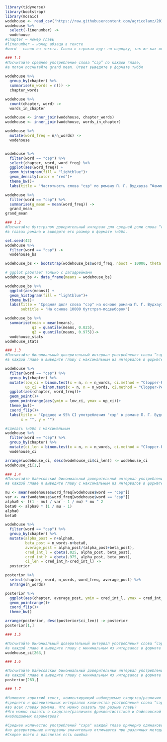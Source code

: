 ```{r}

library(tidyverse)
library(bootstrap)
library(mosaic)
wodehouse <- read_csv('https://raw.githubusercontent.com/agricolamz/2018_data_analysis_for_linguists/master/data/students/ZalinaAtnagulova/hw3_binomial_ci/hw3_wodehouse.csv')
wodehouse %>% 
  select(-linenumber) ->
  wodehouse
#chapter — номер главы
#linenumber — номер абзаца в тексте
#word — слово из текста. Слова в строках идут по порядку, так же как они идут в тексте.

### 1.1
#Посчитайте среднее употребление слова “сэр” по каждой главе, 
#а потом посчитайте grand mean. Ответ выведите в формате тиббл
  
wodehouse %>%
  group_by(chapter) %>% 
  summarise(n_words = n()) ->
  chapter_words

wodehouse %>% 
  count(chapter, word) ->
  words_in_chapter

wodehouse <- inner_join(wodehouse, chapter_words)
wodehouse <- inner_join(wodehouse, words_in_chapter)

wodehouse %>% 
  mutate(word_freq = n/n_words) ->
  wodehouse


wodehouse %>% 
  filter(word == "сэр") %>% 
  select(chapter, word, word_freq) %>% 
  ggplot(aes(word_freq)) +
  geom_histogram(fill = "lightblue")+
  geom_density(color = "red")+
  theme_bw()+
  labs(title = 'Частотность слова "сэр" по роману П. Г. Вудхауза “Фамильная честь Вустеров”')

wodehouse %>% 
  filter(word == "сэр") %>% 
  summarise(g_mean = mean(word_freq)) ->
  grand_mean
grand_mean

### 1.2
#Посчитайте бутстрэпом доверительный интервал для средней доли слова “сэр” 
#в главах романа и выведите его размер в формате тиббл.

set.seed(42)
wodehouse %>% 
  filter(word == "сэр") ->
  wodehouse_bs

wodehouse_bs <- bootstrap(wodehouse_bs$word_freq, nboot = 10000, theta = mean)$thetastar

# ggplot работает только с датафреймами
wodehouse_bs <- data_frame(means = wodehouse_bs)  

wodehouse_bs %>% 
  ggplot(aes(means)) +
  geom_histogram(fill = "lightblue")+
  theme_bw()+
  labs(title = 'Средняя доля слова "сэр" на основе романа П. Г. Вудхауза “Фамильная честь Вустеров”',
       subtitle = "На основе 10000 бутстрэп-подвыборок")

wodehouse_bs %>%
  summarise(mean = mean(means),
            q1 = quantile(means, 0.025),
            q2 = quantile(means, 0.975))->
  wodehouse_stats
wodehouse_stats

### 1.3
#Посчитайте биномиальный доверительный интервал употребления слова “сэр” 
#в каждой главе и выведите главу с максимальным из интервалов в формате тиббл.

wodehouse %>% 
  filter(word == "сэр") %>%
  group_by(chapter) %>% 
  mutate(low_ci = binom.test(x = n, n = n_words, ci.method = "Clopper-Pearson")$conf.int[1],
         up_ci = binom.test(x = n, n = n_words, ci.method = "Clopper-Pearson")$conf.int[2]) %>%
  ggplot(aes(chapter, word_freq))+
  geom_point()+
  geom_pointrange(aes(ymin = low_ci, ymax = up_ci))+
  theme_bw()+
  coord_flip()+
  labs(title = 'Среднее и 95% CI употребления "сэр" в романе П. Г. Вудхауза “Фамильная честь Вустеров”',
       x = "", y = "")

#сделать тиббл с максимальным
wodehouse %>% 
  filter(word == "сэр") %>%
  group_by(chapter) %>% 
  mutate(ci_len = binom.test(x = n, n = n_words, ci.method = "Clopper-Pearson")$conf.int[2] - binom.test(x = n, n = n_words, ci.method = "Clopper-Pearson")$conf.int[1]) ->
  wodehouse_ci

arrange(wodehouse_ci, desc(wodehouse_ci$ci_len)) -> wodehouse_ci
wodehouse_ci[1,]

### 1.4
#Посчитайте байесовский биномиальный доверительный интервал употребления слова “сэр” 
#в каждой главе и выведите главу с максимальным из интервалов в формате тиббл.

mu <- mean(wodehouse$word_freq[wodehouse$word == "сэр"])
var <- var(wodehouse$word_freq[wodehouse$word == "сэр"])
alpha0 <- ((1 - mu) / var - 1 / mu) * mu ^ 2
beta0 <- alpha0 * (1 / mu - 1)
alpha0
beta0

wodehouse %>% 
  filter(word == "сэр") %>%
  group_by(chapter) %>% 
  mutate(alpha_post = n+alpha0,
         beta_post = n_words-n+beta0,
         average_post = alpha_post/(alpha_post+beta_post),
         cred_int_l = qbeta(.025, alpha_post, beta_post),
         cred_int_h = qbeta(.975, alpha_post, beta_post),
         ci_len = cred_int_h-cred_int_l) ->
  posterior

posterior %>% 
  select(chapter, word, n_words, word_freq, average_post) %>% 
  arrange(n_words)

posterior %>% 
  ggplot(aes(chapter, average_post, ymin = cred_int_l, ymax = cred_int_h))+
  geom_pointrange()+
  coord_flip()+
  theme_bw()

arrange(posterior, desc(posterior$ci_len)) -> posterior
posterior[1,]

### 1.5

#Посчитайте биномиальный доверительный интервал употребления слова “сэр” 
#в каждой главе и выведите главу с минимальным из интервалов в формате тиббл.
wodehouse_ci[263,]

### 1.6

#Посчитайте байесовский биномиальный доверительный интервал употребления слова “сэр” 
#в каждой главе и выведите главу с минимальным из интервалов в формате тиббл.
posterior[263,]

### 1.7

#Напишите короткий текст, комментирующий наблюдаемые сходства/различия между оценками 
#среднего и доверительных интервалов количества употреблений слова “сэр” 
#во всех главах романа. Что можно сказать про разные главы? 
#Что можно сказать о сходстве/различиях фриквентистсткой и байесовской оценок
#наблюдаемых параметров?

#Среднее количество употреблений "сэра" каждой главе примерно одинаковое, 
#но доверительные интервалы значительно отличаются при различных методах подсчета. 
#Скорее всего в рассчетах есть ошибка

```